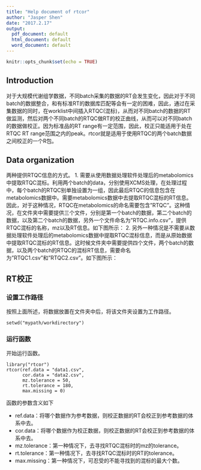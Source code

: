 ---
title: "Help document of rtcor"
author: "Jasper Shen"
date: "2017.2.17"
output:
  pdf_document: default
  html_document: default
  word_document: default
---

```{r setup, include=FALSE}
knitr::opts_chunk$set(echo = TRUE)
```

## Introduction

对于大规模代谢组学数据，不同batch采集的数据的RT会发生变化，因此对于不同batch的数据整合，和有标准RT的数据库匹配等会有一定的困难，因此，通过在采集数据的同时，在worklist中间插入RTQC(混标)，从而对不同batch的数据的RT做监测，然后对两个不同batch的RTQC做RT的校正曲线，从而可以对不同batch的数据做校正。因为标准品的RT range有一定范围，因此，校正只能适用于处在RTQC RT range范围之内的peak。rtcor就是适用于使用RTQC的两个batch数据之间校正的一个R包。

## Data organization

两种提供RTQC信息的方式。
1. 需要从使用数据处理软件处理后的metabolomics中提取RTQC混标。利用两个batch的data，分别使用XCMS处理，在处理过程中，每个batch的RTQC别单独设置为一组，因此最后RTQC的信息包含在metabolomics数据中。需要metabolomics数据中去提取RTQC混标的RT信息。因此，对于这种情况，RTQC在metabolomics的命名需要包含"RTQC"。这种情况，在文件夹中需要提供三个文件，分别是第一个batch的数据，第二个batch的数据，以及第二个batch的数据，另外一个文件命名为"RTQC.info.csv"，提供RTQC混标的名称，mz以及RT信息。如下图所示：
2. 另外一种情况是不需要从数据处理软件处理后的metabolomics数据中提取RTQC混标信息，而是从原始数据中提取RTQC混标的RT信息。这时候文件夹中需要提供四个文件，两个batch的数据，以及两个batch的RTQC的混标RT信息，需要命名为"RTQC1.csv"和"RTQC2.csv"。如下图所示：

## RT校正

### 设置工作路径
按照上面所述，将数据放置在文件夹中后，将该文件夹设置为工作路径。

```
setwd("mypath/workdirectory")
```

### 运行函数

开始运行函数。

```
library("rtcor")
rtcor(ref.data = "data1.csv",
      cor.data = "data2.csv",
      mz.tolerance = 50,
      rt.tolerance = 180,
      max.missing = 0)
```

函数的参数含义如下

* ref.data：将哪个数据作为参考数据，则校正数据的RT会校正到参考数据的体系中去。
* cor.data：将哪个数据作为校正数据，则校正数据的RT会校正到参考数据的体系中去。
* mz.tolerance：第一种情况下，去寻找RTQC混标时的mz的tolerance。
* rt.tolerance：第一种情况下，去寻找RTQC混标时的RT的tolerance。
* max.missing：第一种情况下，可忍受的不能寻找到的混标的最大个数。

